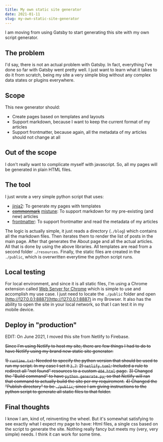 ```yaml
---
title: My own static site generator
date: 2021-01-11
slug: my-own-static-site-generator
---
```


I am moving from using Gatsby to start generating this site with my own script generator.

## The problem

I'd say, there is not an actual problem with Gatsby. In fact, everything I've done so far with Gatsby went pretty well.
I just want to learn what it takes to do it from scratch, being my site a very simple blog without any complex data
states or plugins everywhere.

## Scope

This new generator should:

- Create pages based on templates and layouts
- Support markdown, because I want to keep the current format of my articles
- Support frontmatter, because again, all the metadata of my articles should not change at all

## Out of the scope

I don't really want to complicate myself with javascript. So, all my pages will be generated in plain HTML files.

## The tool

I just wrote a very simple python script that uses:

- [jinja2](https://pypi.org/project/Jinja2/): To generate my pages with templates
- ~~[commonmark](https://pypi.org/project/commonmark/)~~ [mistune](https://pypi.org/project/mistune/): To support markdown for my pre-existing (and new) articles
- [frontmatter](https://pypi.org/project/frontmatter/): To support frontmatter and read the metadata of my articles

The logic is actually simple, it just reads a directory (`./blog`) which contains all the markdown files. Then iterates
them to render the list of posts in the main page. After that generates the About page and all the actual articles. All
that is done by using the above libraries. All templates are read from a second folder `./resources`. Finally, the
static files are created in the `./public`, which is overwritten everytime the python script runs.

## Local testing

For local environment, and since it is all static files, I'm using a Chrome extension called [Web Server for Chrome](https://chrome.google.com/webstore/detail/web-server-for-chrome/ofhbbkphhbklhfoeikjpcbhemlocgigb)
which is simple to use and accomplish my use case. I just need to locate the `./public` folder and open
[http://127.0.0.1:8887](http://127.0.0.1:8887) in my Browser. It also has the ability to open the site in your local
network, so that I can test it in my mobile device.

## Deploy in "production"

EDIT: On June 2021, I moved this site from Netlify to Firebase.

~~Since I'm using Netlify to host my site, there are few things I had to do to have Netlify using my brand new static site
generator:~~

~~1) `runtime.txt`: Needed to specify the python version that should be used to run my script. In my case I set it `3.7`.~~
~~2) `netlify.toml`: Included a rule to redirect all "not found" resources to a custom `404.html` page.~~
~~3) Changed the "Build command" to have `python generate.py`, so that Netlify will ran that command to actually build the
site per my requirement.~~
~~4) Changed the "Publish directory" to be `./public`, since I am giving instructions to the python script to generate all
static files to that folder.~~

## Final thoughts

I know I am, kind of, reinventing the wheel. But it's somewhat satisfying to see exactly what I expect my page to have:
Html files, a single css based on the script to generate the site. Nothing really fancy but meets my (very, very simple)
needs. I think it can work for some time.